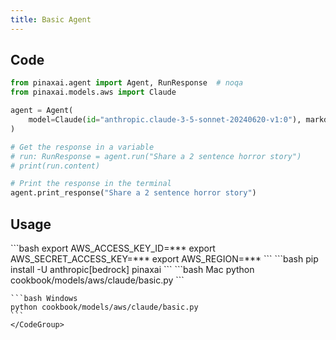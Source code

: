 ```yaml
---
title: Basic Agent
---
```


## Code

```python cookbook/models/aws/claude/basic.py
from pinaxai.agent import Agent, RunResponse  # noqa
from pinaxai.models.aws import Claude

agent = Agent(
    model=Claude(id="anthropic.claude-3-5-sonnet-20240620-v1:0"), markdown=True
)

# Get the response in a variable
# run: RunResponse = agent.run("Share a 2 sentence horror story")
# print(run.content)

# Print the response in the terminal
agent.print_response("Share a 2 sentence horror story")
```

## Usage

<Steps>
  <Snippet file="create-venv-step.mdx" />

  <Step title="Set your AWS Credentials">
    ```bash
    export AWS_ACCESS_KEY_ID=***
    export AWS_SECRET_ACCESS_KEY=***
    export AWS_REGION=***
    ```
  </Step>

  <Step title="Install libraries">
    ```bash
    pip install -U anthropic[bedrock] pinaxai
    ```
  </Step>

  <Step title="Run Agent">
    <CodeGroup>
    ```bash Mac
    python cookbook/models/aws/claude/basic.py
    ```

    ```bash Windows
    python cookbook/models/aws/claude/basic.py
    ```
    </CodeGroup>
  </Step>
</Steps>